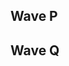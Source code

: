 {{DISPLAYTITLE:MomoCon 2017: ''Melee'' Singles Pools}}{{SetGame|melee}}
{{tabs static
|name1=Overview
|link1=MomoCon/2017/Melee
|name2=Singles Pools
|link2=MomoCon/2017/Melee/Singles Pools
|name3=Singles Bracket
|link3=MomoCon/2017/Melee/Singles Bracket
|name4=Doubles Bracket
|link4=MomoCon/2017/Melee/Doubles Bracket
|This=2
}}
==Wave P==
{{Box|start|padding=2em}}
{{HiddenSort|===P1===}}
{{GroupTableStart |Bracket P1|width=300px}}
{{GroupTableSlot|Mew2King|flag=us|win_m=2|lose_m=0|place=1|bg=up|go={{advance|MomoCon/2017/Melee/Singles Bracket#Winners Bracket}}}}
{{GroupTableSlot|Een|flag=us|win_m=2|lose_m=0|place=1|bg=up|go={{advance|MomoCon/2017/Melee/Singles Bracket#Winners Bracket}}}}
{{GroupTableSlot|bearsfan092|flag=us|win_m=2|lose_m=1|place=3|bg=stay|go={{advance|MomoCon/2017/Melee/Singles Bracket#Winners Bracket}}}}
{{GroupTableSlot|Bluvlord|flag=|win_m=1|lose_m=2|place=4|bg=stay|go={{advance|MomoCon/2017/Melee/Singles Bracket#Winners Bracket}}}}
{{GroupTableSlot|Vlad|flag=|win_m=0|lose_m=2|place=5|bg=down}}
{{GroupTableSlot|13|flag=us|win_m=0|lose_m=2|place=6|bg=down}}
{{GroupTableSlot|AyyMitch|flag=|win_m=0|lose_m=2|place=7|bg=down}}
{{GroupTableSlot|Jibblyporf|flag=us|win_m=3|lose_m=1|place=9|bg=down}}
{{GroupTableSlot|Dertdobber|flag=us|win_m=3|lose_m=2|place=10|bg=down}}
{{GroupTableSlot|Geo|flag=us|win_m=2|lose_m=2|place=11|bg=down}}
{{GroupTableSlot|glitched|flag=us|win_m=3|lose_m=2|place=12|bg=down}}
{{GroupTableSlot|Adam|flag=us|win_m=2|lose_m=2|place=13|bg=down}}
{{GroupTableSlot|Guffie|flag=us|win_m=0|lose_m=2|place=14|bg=down}}
{{GroupTableEnd}}
{{Box|break|padding=2em}}

{{HiddenSort|===P2===}}
{{GroupTableStart |Bracket P2|width=300px}}
{{GroupTableSlot|Wizzrobe|flag=us|win_m=2|lose_m=0|place=1|bg=up|go={{advance|MomoCon/2017/Melee/Singles Bracket#Winners Bracket}}}}
{{GroupTableSlot|Merck The Jerk|flag=us|win_m=2|lose_m=0|place=3|bg=up|go={{advance|MomoCon/2017/Melee/Singles Bracket#Winners Bracket}}}}
{{GroupTableSlot|MattyIce|flag=us|win_m=3|lose_m=1|place=4|bg=stay|go={{advance|MomoCon/2017/Melee/Singles Bracket#Winners Bracket}}}}
{{GroupTableSlot|RJ|flag=us|win_m=2|lose_m=1|place=5|bg=stay|go={{advance|MomoCon/2017/Melee/Singles Bracket#Winners Bracket}}}}
{{GroupTableSlot|Omegaspike|flag=us|win_m=2|lose_m=2|place=6|bg=down}}
{{GroupTableSlot|StackDolla$|flag=us|win_m=2|lose_m=2|place=7|bg=down}}
{{GroupTableSlot|TheRocketInYourPocket|flag=us|win_m=3|lose_m=2|place=8|bg=down}}
{{GroupTableSlot|Siddartha|flag=us|win_m=2|lose_m=2|place=9|bg=down}}
{{GroupTableSlot|Winkledink|flag=us|win_m=1|lose_m=2|place=10|bg=down}}
{{GroupTableSlot|Bachenstein|flag=|win_m=1|lose_m=2|place=11|bg=down}}
{{GroupTableSlot|rubber tubing|flag=us|win_m=0|lose_m=2|place=12|bg=down}}
{{GroupTableSlot|Tamak|flag=us|win_m=0|lose_m=2|place=12|bg=down}}
{{GroupTableSlot|Yort|flag=us|win_m=0|lose_m=2|place=14|bg=down}}
{{GroupTableEnd}}
{{Box|break|padding=2em}}

{{HiddenSort|===P3===}}
{{GroupTableStart |Bracket P3|width=300px}}
{{GroupTableSlot|The Moon|flag=us|win_m=2|lose_m=0|place=1|bg=up|go={{advance|MomoCon/2017/Melee/Singles Bracket#Winners Bracket}}}}
{{GroupTableSlot|Envy|flag=us|win_m=2|lose_m=0|place=1|bg=up|go={{advance|MomoCon/2017/Melee/Singles Bracket#Winners Bracket}}}}
{{GroupTableSlot|Soap|flag=us|win_m=2|lose_m=1|place=3|bg=stay|go={{advance|MomoCon/2017/Melee/Singles Bracket#Winners Bracket}}}}
{{GroupTableSlot|Kevo|flag=us|win_m=4|lose_m=1|place=5|bg=stay|go={{advance|MomoCon/2017/Melee/Singles Bracket#Winners Bracket}}}}
{{GroupTableSlot|Jaxsem|flag=us|win_m=2|lose_m=2|place=6|bg=down}}
{{GroupTableSlot|Wrek|flag=us|win_m=2|lose_m=2|place=7|bg=down}}
{{GroupTableSlot|Ninja Loper|flag=us|win_m=2|lose_m=2|place=7|bg=down}}
{{GroupTableSlot|DMORe|flag=|win_m=1|lose_m=2|place=9|bg=down}}
{{GroupTableSlot|Board|flag=us|win_m=1|lose_m=2|place=10|bg=down}}
{{GroupTableSlot|The Squee|flag=|win_m=1|lose_m=2|place=11|bg=down}}
{{GroupTableSlot|Pixel|flag=us|win_m=1|lose_m=2|place=12|bg=down}}
{{GroupTableSlot|Water|flag=us|win_m=0|lose_m=2|place=13|bg=down}}
{{GroupTableSlot|Majou Man Sam|flag=us|win_m=0|lose_m=2|place=14|bg=down}}
{{GroupTableEnd}}
{{Box|break|padding=2em}}

{{HiddenSort|===P4===}}
{{GroupTableStart |Bracket P4|width=300px}}
{{GroupTableSlot|Colbol|flag=us|win_m=2|lose_m=0|place=1|bg=up|go={{advance|MomoCon/2017/Melee/Singles Bracket#Winners Bracket}}}}
{{GroupTableSlot|CAUP|flag=us|win_m=2|lose_m=0|place=1|bg=up|go={{advance|MomoCon/2017/Melee/Singles Bracket#Winners Bracket}}}}
{{GroupTableSlot|Tal|flag=us|win_m=3|lose_m=1|place=3|bg=stay|go={{advance|MomoCon/2017/Melee/Singles Bracket#Winners Bracket}}}}
{{GroupTableSlot|dashdancedan|flag=us|win_m=2|lose_m=1|place=4|bg=stay|go={{advance|MomoCon/2017/Melee/Singles Bracket#Winners Bracket}}}}
{{GroupTableSlot|ParanoidZoid|flag=us|win_m=2|lose_m=2|place=5|bg=down}}
{{GroupTableSlot|Tobiitto|flag=us|win_m=0|lose_m=2|place=6|bg=down}}
{{GroupTableSlot|Hentaiii|flag=us|win_m=0|lose_m=2|place=7|bg=down}}
{{GroupTableSlot|It's_Ogre~|flag=us|win_m=3|lose_m=2|place=9|bg=down}}
{{GroupTableSlot|Ghost|flag=us|win_m=2|lose_m=2|place=10|bg=down}}
{{GroupTableSlot|slickRick|flag=us|win_m=2|lose_m=2|place=11|bg=down}}
{{GroupTableSlot|Cloud-9|flag=us|win_m=1|lose_m=2|place=12|bg=down}}
{{GroupTableSlot|Yellow|flag=|win_m=1|lose_m=2|place=12|bg=down}}
{{GroupTableSlot|Willfire|flag=us|win_m=0|lose_m=2|place=14|bg=down}}
{{GroupTableEnd}}
{{Box|end}}

==Wave Q==
{{Box|start|padding=2em}}
{{HiddenSort|===Q1===}}
{{GroupTableStart |Bracket Q1|width=300px}}
{{GroupTableSlot|Krudo|flag=us|win_m=2|lose_m=0|place=1|bg=up|go={{advance|MomoCon/2017/Melee/Singles Bracket#Winners Bracket}}}}
{{GroupTableSlot|Flamin Roy|flag=us|win_m=2|lose_m=0|place=1|bg=up|go={{advance|MomoCon/2017/Melee/Singles Bracket#Winners Bracket}}}}
{{GroupTableSlot|Tubesssbm|flag=us|win_m=2|lose_m=1|place=3|bg=stay|go={{advance|MomoCon/2017/Melee/Singles Bracket#Winners Bracket}}}}
{{GroupTableSlot|k-maru|flag=us|win_m=3|lose_m=2|place=4|bg=stay|go={{advance|MomoCon/2017/Melee/Singles Bracket#Winners Bracket}}}}
{{GroupTableSlot|SamFudge|flag=|win_m=0|lose_m=2|place=5|bg=down}}
{{GroupTableSlot|Chaos Dunk|flag=us|win_m=3|lose_m=1|place=7|bg=down}}
{{GroupTableSlot|wafis|flag=us|win_m=2|lose_m=2|place=8|bg=down}}
{{GroupTableSlot|bag|flag=us|win_m=2|lose_m=2|place=9|bg=down}}
{{GroupTableSlot|JiggyJ|flag=us|win_m=2|lose_m=2|place=10|bg=down}}
{{GroupTableSlot|jarrod|flag=us|win_m=1|lose_m=2|place=11|bg=down}}
{{GroupTableSlot|yung drake|flag=us|win_m=1|lose_m=2|place=11|bg=down}}
{{GroupTableSlot|Zuby|flag=us|win_m=0|lose_m=2|place=13|bg=down}}
{{GroupTableSlot|Gravy|flag=us|win_m=0|lose_m=2|place=14|bg=down}}
{{GroupTableEnd}}
{{Box|break|padding=2em}}

{{HiddenSort|===Q2===}}
{{GroupTableStart |Bracket Q2|width=300px}}
{{GroupTableSlot|Dublat|flag=us|win_m=2|lose_m=0|place=1|bg=up|go={{advance|MomoCon/2017/Melee/Singles Bracket#Winners Bracket}}}}
{{GroupTableSlot|King Momo|flag=us|win_m=2|lose_m=0|place=1|bg=up|go={{advance|MomoCon/2017/Melee/Singles Bracket#Winners Bracket}}}}
{{GroupTableSlot|FullMetal|flag=us|win_m=2|lose_m=1|place=3|bg=stay|go={{advance|MomoCon/2017/Melee/Singles Bracket#Winners Bracket}}}}
{{GroupTableSlot|True|flag=|win_m=0|lose_m=2|place=4|bg=stay|go={{advance|MomoCon/2017/Melee/Singles Bracket#Winners Bracket}}}}
{{GroupTableSlot|Yogen|flag=us|win_m=0|lose_m=2|place=4|bg=down}}
{{GroupTableSlot|Cuzco|flag=us|win_m=3|lose_m=1|place=7|bg=down}}
{{GroupTableSlot|Full Mast|flag=us|win_m=3|lose_m=2|place=8|bg=down}}
{{GroupTableSlot|z1mb0bw4y|flag=us|win_m=3|lose_m=2|place=8|bg=down}}
{{GroupTableSlot|Masamune|flag=us|win_m=2|lose_m=2|place=10|bg=down}}
{{GroupTableSlot|Master Spark|flag=us|win_m=2|lose_m=2|place=10|bg=down}}
{{GroupTableSlot|ATG|flag=us|win_m=1|lose_m=2|place=12|bg=down}}
{{GroupTableSlot|Zeke|flag=us|win_m=0|lose_m=2|place=13|bg=down}}
{{GroupTableSlot|DJ Nintendo|flag=us|win_m=0|lose_m=2|place=14|bg=down}}
{{GroupTableEnd}}
{{Box|break|padding=2em}}

{{HiddenSort|===Q3===}}
{{GroupTableStart |Bracket Q3|width=300px}}
{{GroupTableSlot|Lad|flag=us|win_m=2|lose_m=0|place=1|bg=up|go={{advance|MomoCon/2017/Melee/Singles Bracket#Winners Bracket}}}}
{{GroupTableSlot|KPAN|flag=us|win_m=2|lose_m=0|place=2|bg=up|go={{advance|MomoCon/2017/Melee/Singles Bracket#Winners Bracket}}}}
{{GroupTableSlot|BroChill|flag=us|win_m=3|lose_m=1|place=3|bg=stay|go={{advance|MomoCon/2017/Melee/Singles Bracket#Winners Bracket}}}}
{{GroupTableSlot|RJW|flag=us|win_m=2|lose_m=1|place=4|bg=stay|go={{advance|MomoCon/2017/Melee/Singles Bracket#Winners Bracket}}}}
{{GroupTableSlot|Captain Baldy|flag=|win_m=1|lose_m=2|place=5|bg=down}}
{{GroupTableSlot|MadPhoeniX|flag=us|win_m=0|lose_m=2|place=6|bg=down}}
{{GroupTableSlot|Wiz Biz|flag=us|win_m=3|lose_m=2|place=8|bg=down}}
{{GroupTableSlot|RabidFox|flag=us|win_m=3|lose_m=2|place=9|bg=down}}
{{GroupTableSlot|daotmb|flag=us|win_m=2|lose_m=2|place=10|bg=down}}
{{GroupTableSlot|Plasma|flag=us|win_m=2|lose_m=2|place=11|bg=down}}
{{GroupTableSlot|Afghans|flag=us|win_m=0|lose_m=2|place=12|bg=down}}
{{GroupTableSlot|Han|flag=us|win_m=0|lose_m=2|place=12|bg=down}}
{{GroupTableSlot|young_ammo13|flag=us|win_m=0|lose_m=2|place=14|bg=down}}
{{GroupTableEnd}}
{{Box|break|padding=2em}}

{{HiddenSort|===Q4===}}
{{GroupTableStart |Bracket Q4|width=300px}}
{{GroupTableSlot|iluvcrispix|flag=us|win_m=2|lose_m=0|place=1|bg=up|go={{advance|MomoCon/2017/Melee/Singles Bracket#Winners Bracket}}}}
{{GroupTableSlot|SmashBob SquarePants|flag=us|win_m=2|lose_m=0|place=2|bg=up|go={{advance|MomoCon/2017/Melee/Singles Bracket#Winners Bracket}}}}
{{GroupTableSlot|GAwes|flag=us|win_m=3|lose_m=1|place=3|bg=stay|go={{advance|MomoCon/2017/Melee/Singles Bracket#Winners Bracket}}}}
{{GroupTableSlot|E4|flag=us|win_m=3|lose_m=2|place=4|bg=stay|go={{advance|MomoCon/2017/Melee/Singles Bracket#Winners Bracket}}}}
{{GroupTableSlot|Adroo|flag=us|win_m=0|lose_m=2|place=5|bg=down}}
{{GroupTableSlot|noajenk|flag=us|win_m=4|lose_m=1|place=7|bg=down}}
{{GroupTableSlot|Smashing Turnips|flag=|win_m=2|lose_m=2|place=8|bg=down}}
{{GroupTableSlot|Turquoise|flag=us|win_m=1|lose_m=2|place=9|bg=down}}
{{GroupTableSlot|BLAST|flag=us|win_m=2|lose_m=2|place=10|bg=down}}
{{GroupTableSlot|phoenoniclez|flag=us|win_m=1|lose_m=2|place=11|bg=down}}
{{GroupTableSlot|BaySyde|flag=us|win_m=1|lose_m=2|place=11|bg=down}}
{{GroupTableSlot|Reeceboy|flag=us|win_m=1|lose_m=2|place=11|bg=down}}
{{GroupTableSlot|purin|flag=|win_m=0|lose_m=2|place=14|bg=down}}
{{GroupTableSlot|Rose Bundy333|flag=|win_m=0|lose_m=2|place=15|bg=down}}
{{GroupTableEnd}}
{{Box|end}}

